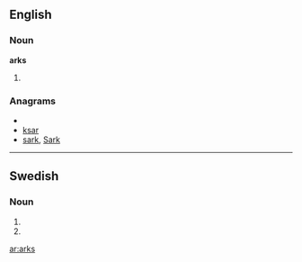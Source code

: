 ==English==

===Noun===
'''arks'''

# {{plural of|ark}}

===Anagrams===
* {{alphagram|akrs}}
* [[ksar#English|ksar]]
* [[sark#English|sark]], [[Sark#English|Sark]]


----

==Swedish==

===Noun===
{{infl|sv|noun form}}

# {{genitive of|ark}}
# {{genitive plural of|ark}}

[[ar:arks]]